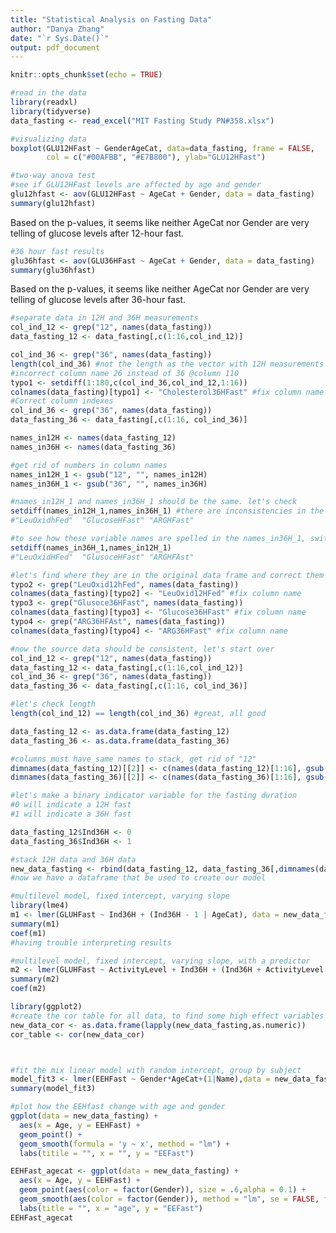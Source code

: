 ```yaml
---
title: "Statistical Analysis on Fasting Data"
author: "Danya Zhang"
date: "`r Sys.Date()`"
output: pdf_document
---
```


```r
knitr::opts_chunk$set(echo = TRUE)
```

```r
#read in the data
library(readxl)
library(tidyverse)
data_fasting <- read_excel("MIT Fasting Study PN#358.xlsx")
```

```r
#visualizing data
boxplot(GLU12HFast ~ GenderAgeCat, data=data_fasting, frame = FALSE,
        col = c("#00AFBB", "#E7B800"), ylab="GLU12HFast")
```

```r
#two-way anova test
#see if GLU12HFast levels are affected by age and gender
glu12hfast <- aov(GLU12HFast ~ AgeCat + Gender, data = data_fasting)
summary(glu12hfast)
```
Based on the p-values, it seems like neither AgeCat nor Gender are very telling 
of glucose levels after 12-hour fast. 

```r
#36 hour fast results
glu36hfast <- aov(GLU36HFast ~ AgeCat + Gender, data = data_fasting)
summary(glu36hfast)
```
Based on the p-values, it seems like neither AgeCat nor Gender are very telling 
of glucose levels after 36-hour fast. 

```r
#separate data in 12H and 36H measurements
col_ind_12 <- grep("12", names(data_fasting))
data_fasting_12 <- data_fasting[,c(1:16,col_ind_12)]

col_ind_36 <- grep("36", names(data_fasting))
length(col_ind_36) #not the length as the vector with 12H measurements
#incorrect column name 26 instead of 36 @column 110
typo1 <- setdiff(1:180,c(col_ind_36,col_ind_12,1:16))
colnames(data_fasting)[typo1] <- "Cholesterol36HFast" #fix column name
#Correct column indexes
col_ind_36 <- grep("36", names(data_fasting)) 
data_fasting_36 <- data_fasting[,c(1:16, col_ind_36)]

names_in12H <- names(data_fasting_12)
names_in36H <- names(data_fasting_36)

#get rid of numbers in column names
names_in12H_1 <- gsub("12", "", names_in12H)
names_in36H_1 <- gsub("36", "", names_in36H)

#names_in12H_1 and names_in36H_1 should be the same. let's check
setdiff(names_in12H_1,names_in36H_1) #there are inconsistencies in the column names
#"LeuOxidhFed"  "GlucoseHFast" "ARGHFast"  

#to see how these variable names are spelled in the names_in36H_1, switch input order
setdiff(names_in36H_1,names_in12H_1)
#"LeuOxidHFed"  "GlusoceHFast" "ARGHFAst" 

#let's find where they are in the original data frame and correct them
typo2 <- grep("LeuOxid12hFed", names(data_fasting))
colnames(data_fasting)[typo2] <- "LeuOxid12HFed" #fix column name
typo3 <- grep("Glusoce36HFast", names(data_fasting))
colnames(data_fasting)[typo3] <- "Glucose36HFast" #fix column name
typo4 <- grep("ARG36HFAst", names(data_fasting))
colnames(data_fasting)[typo4] <- "ARG36HFast" #fix column name

#now the source data should be consistent, let's start over
col_ind_12 <- grep("12", names(data_fasting))
data_fasting_12 <- data_fasting[,c(1:16,col_ind_12)]
col_ind_36 <- grep("36", names(data_fasting))
data_fasting_36 <- data_fasting[,c(1:16, col_ind_36)]

#let's check length
length(col_ind_12) == length(col_ind_36) #great, all good

data_fasting_12 <- as.data.frame(data_fasting_12)
data_fasting_36 <- as.data.frame(data_fasting_36)

#columns must have same names to stack, get rid of "12"
dimnames(data_fasting_12)[[2]] <- c(names(data_fasting_12)[1:16], gsub("12", "", grep("12", names(data_fasting_12), value=TRUE)))
dimnames(data_fasting_36)[[2]] <- c(names(data_fasting_36)[1:16], gsub("36", "", grep("36", names(data_fasting_36), value=TRUE)))

#let's make a binary indicator variable for the fasting duration
#0 will indicate a 12H fast
#1 will indicate a 36H fast

data_fasting_12$Ind36H <- 0
data_fasting_36$Ind36H <- 1

#stack 12H data and 36H data
new_data_fasting <- rbind(data_fasting_12, data_fasting_36[,dimnames(data_fasting_12)[[2]]])
#now we have a dataframe that be used to create our model
```


```r
#multilevel model, fixed intercept, varying slope
library(lme4)
m1 <- lmer(GLUHFast ~ Ind36H + (Ind36H - 1 | AgeCat), data = new_data_fasting)
summary(m1)
coef(m1)
#having trouble interpreting results

#multilevel model, fixed intercept, varying slope, with a predictor
m2 <- lmer(GLUHFast ~ ActivityLevel + Ind36H + (Ind36H + ActivityLevel:Ind36H - 1 | AgeCat), data = new_data_fasting)
summary(m2)
coef(m2)
```
```r
library(ggplot2)
#create the cor table for all data, to find some high effect variables
new_data_cor <- as.data.frame(lapply(new_data_fasting,as.numeric))
cor_table <- cor(new_data_cor)



#fit the mix linear model with random intercept, group by subject
model_fit3 <- lmer(EEHFast ~ Gender*AgeCat+(1|Name),data = new_data_fasting)
summary(model_fit3)

#plot how the EEHfast change with age and gender
ggplot(data = new_data_fasting) + 
  aes(x = Age, y = EEHFast) + 
  geom_point() + 
  geom_smooth(formula = 'y ~ x', method = "lm") + 
  labs(titile = "", x = "", y = "EEFast")

EEHFast_agecat <- ggplot(data = new_data_fasting) + 
  aes(x = Age, y = EEHFast) + 
  geom_point(aes(color = factor(Gender)), size = .6,alpha = 0.1) + 
  geom_smooth(aes(color = factor(Gender)), method = "lm", se = FALSE, formula = 'y ~ x') + 
  labs(title = "", x = "age", y = "EEFast")
EEHFast_agecat
```
